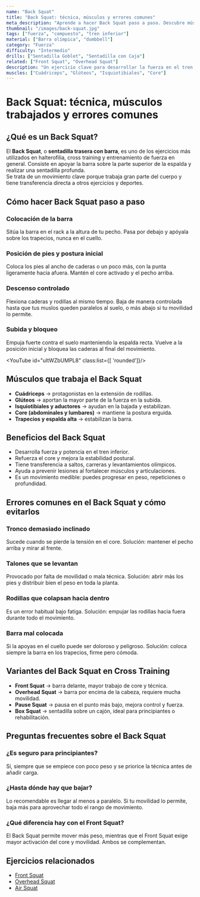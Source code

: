```yaml
---
name: "Back Squat"
title: "Back Squat: técnica, músculos y errores comunes"
meta_description: "Aprende a hacer Back Squat paso a paso. Descubre músculos trabajados, beneficios y errores comunes de la sentadilla trasera."
thumbnail: "/images/back-squat.jpg"
tags: ["fuerza", "compuesto", "tren inferior"]
material: ["Barra olímpica", "dumbbell"]
category: "Fuerza"
difficulty: "Intermedio"
drills: ["Sentadilla Goblet", "Sentadilla con Caja"]
related: ["Front Squat", "Overhead Squat"]
description: "Un ejercicio clave para desarrollar la fuerza en el tren inferior, enfocado en los cuádriceps, glúteos y isquiotibiales."
muscles: ["Cuádriceps", "Glúteos", "Isquiotibiales", "Core"]
---
```


# Back Squat: técnica, músculos trabajados y errores comunes 

## ¿Qué es un Back Squat?
El **Back Squat**, o **sentadilla trasera con barra**, es uno de los ejercicios más utilizados en halterofilia, cross training y entrenamiento de fuerza en general. Consiste en apoyar la barra sobre la parte superior de la espalda y realizar una sentadilla profunda.  
Se trata de un movimiento clave porque trabaja gran parte del cuerpo y tiene transferencia directa a otros ejercicios y deportes.  


## Cómo hacer Back Squat paso a paso  
### Colocación de la barra  
Sitúa la barra en el rack a la altura de tu pecho. Pasa por debajo y apóyala sobre los trapecios, nunca en el cuello.  

### Posición de pies y postura inicial  
Coloca los pies al ancho de caderas o un poco más, con la punta ligeramente hacia afuera. Mantén el core activado y el pecho arriba.  

### Descenso controlado  
Flexiona caderas y rodillas al mismo tiempo. Baja de manera controlada hasta que tus muslos queden paralelos al suelo, o más abajo si tu movilidad lo permite.  

### Subida y bloqueo  
Empuja fuerte contra el suelo manteniendo la espalda recta. Vuelve a la posición inicial y bloquea las caderas al final del movimiento.

<YouTube id="ultWZbUMPL8" class:list={[ 'rounded']}/>

## Músculos que trabaja el Back Squat  
- **Cuádriceps** → protagonistas en la extensión de rodillas.  
- **Glúteos** → aportan la mayor parte de la fuerza en la subida.  
- **Isquiotibiales y aductores** → ayudan en la bajada y estabilizan.  
- **Core (abdominales y lumbares)** → mantiene la postura erguida.  
- **Trapecios y espalda alta** → estabilizan la barra.  


## Beneficios del Back Squat  
- Desarrolla fuerza y potencia en el tren inferior.  
- Refuerza el core y mejora la estabilidad postural.  
- Tiene transferencia a saltos, carreras y levantamientos olímpicos.  
- Ayuda a prevenir lesiones al fortalecer músculos y articulaciones.  
- Es un movimiento medible: puedes progresar en peso, repeticiones o profundidad.

## Errores comunes en el Back Squat y cómo evitarlos  

### Tronco demasiado inclinado  
Sucede cuando se pierde la tensión en el core. Solución: mantener el pecho arriba y mirar al frente.  

### Talones que se levantan  
Provocado por falta de movilidad o mala técnica. Solución: abrir más los pies y distribuir bien el peso en toda la planta.  

### Rodillas que colapsan hacia dentro  
Es un error habitual bajo fatiga. Solución: empujar las rodillas hacia fuera durante todo el movimiento.  

### Barra mal colocada  
Si la apoyas en el cuello puede ser doloroso y peligroso. Solución: coloca siempre la barra en los trapecios, firme pero cómoda.  


## Variantes del Back Squat en Cross Training  
- **Front Squat** → barra delante, mayor trabajo de core y técnica.  
- **Overhead Squat** → barra por encima de la cabeza, requiere mucha movilidad.  
- **Pause Squat** → pausa en el punto más bajo, mejora control y fuerza.  
- **Box Squat** → sentadilla sobre un cajón, ideal para principiantes o rehabilitación. 

## Preguntas frecuentes sobre el Back Squat  

### ¿Es seguro para principiantes?  
Sí, siempre que se empiece con poco peso y se priorice la técnica antes de añadir carga.  

### ¿Hasta dónde hay que bajar?  
Lo recomendable es llegar al menos a paralelo. Si tu movilidad lo permite, baja más para aprovechar todo el rango de movimiento.  

### ¿Qué diferencia hay con el Front Squat?  
El Back Squat permite mover más peso, mientras que el Front Squat exige mayor activación del core y movilidad. Ambos se complementan.  


## Ejercicios relacionados  
- [Front Squat](https://crosstraining.wiki/movimientos/front-squat)  
- [Overhead Squat](https://crosstraining.wiki/movimientos/overhead-squat)  
- [Air Squat](https://crosstraining.wiki/movimientos/air-squat)